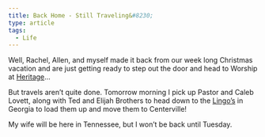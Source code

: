 ```yaml
---
title: Back Home - Still Traveling&#8230;
type: article
tags:
  - Life
---
```


Well, Rachel, Allen, and myself made it back from our week long Christmas vacation and are just getting ready to step out the door and head to Worship at [Heritage](http://www.heritagecenterville.org)...

But travels aren’t quite done. Tomorrow morning I pick up Pastor and Caleb Lovett, along with Ted and Elijah Brothers to head down to the [Lingo’s](http://lingohomestead.blogspot.com/) in Georgia to load them up and move them to Centerville!

My wife will be here in Tennessee, but I won’t be back until Tuesday.

